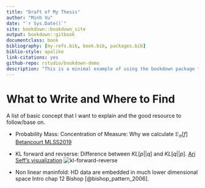 ```yaml
--- 
title: "Draft of My Thesis"
author: "Minh Vu"
date: "`r Sys.Date()`"
site: bookdown::bookdown_site
output: bookdown::gitbook
documentclass: book
bibliography: [my-refs.bib, book.bib, packages.bib]
biblio-style: apalike
link-citations: yes
github-repo: rstudio/bookdown-demo
description: "This is a minimal example of using the bookdown package to write a book. The output format for this example is bookdown::gitbook."
---
```


# What to Write and Where to Find {-}

A list of basic concept that I want to explain and the good resource to follow/base on.

+ Probability Mass:
  Concentration of Measure: Why we calculate $\mathbb{E}_{\pi}[f]$
  [Betancourt MLSS2019](https://videoken.com/embed/UzcLe-kpMDQ?tocitem=2)

+ KL forward and revserse:
  Difference between $KL[p||q]$ and $KL[q||p]$.
  [Ari Seff's visualization](https://twitter.com/i/status/1303741288911638530)
  ![kl-forward-reverse](imgs/kl-forward-reverse.png)
  
+ Non linear maninfold:
  HD data are embedded in much lower dimensional space
  Intro chap 12 Bishop [@bishop_pattern_2006].
